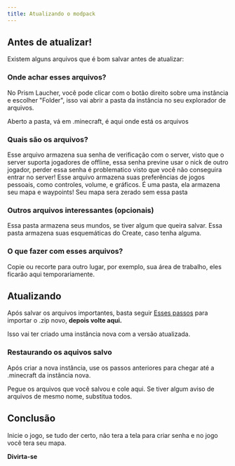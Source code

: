 ```yaml
---
title: Atualizando o modpack
---
```



## Antes de atualizar!

Existem alguns arquivos que é bom salvar antes de atualizar:

### Onde achar esses arquivos?

No Prism Laucher, você pode clicar com o botão direito sobre uma instância e escolher "Folder", isso vai abrir a pasta da instância no seu explorador de arquivos.

Aberto a pasta, vá em .minecraft, é aqui onde está os arquivos

### Quais são os arquivos?

<Card title=".sl_password" icon="document">
    Esse arquivo armazena sua senha de verificação com o server, visto que o server suporta jogadores de offline, essa senha previne usar o nick de outro jogador, perder essa senha é problematico visto que você não conseguira entrar no server!
</Card>

<Card title="options.txt" icon="document">
    Esse arquivo armazena suas preferências de jogos pessoais, como controles, volume, e gráficos.
</Card>

<Card title="/local" icon="document">
    É uma pasta, ela armazena seu mapa e waypoints! Seu mapa sera zerado sem essa pasta
</Card>


### Outros arquivos interessantes (opcionais)

<Card title="/saves" icon="document">
    Essa pasta armazena seus mundos, se tiver algum que queira salvar.
</Card>

<Card title="/schematics" icon="document">
    Essa pasta armazena suas esquemáticas do Create, caso tenha alguma.
</Card>


### O que fazer com esses arquivos?

Copie ou recorte para outro lugar, por exemplo, sua área de trabalho, eles ficarão aqui temporariamente.


## Atualizando

Após salvar os arquivos importantes, basta seguir [Esses passos](/guias/0-install/#importando-o-zip) para importar o .zip novo, **depois volte aqui.**

Isso vai ter criado uma instância nova com a versão atualizada.

### Restaurando os aquivos salvo

Após criar a nova instância, use os passos anteriores para chegar até a .minecraft da instância nova. 

Pegue os arquivos que você salvou e cole aqui. Se tiver algum aviso de arquivos de mesmo nome, substitua todos.

## Conclusão

Inicie o jogo, se tudo der certo, não tera a tela para criar senha e no jogo você tera seu mapa.

**Divirta-se**